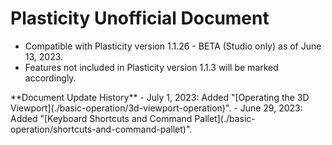 
# Plasticity Unofficial Document

- Compatible with Plasticity version 1.1.26 - BETA (Studio only) as of June 13, 2023.
- Features not included in Plasticity version 1.1.3 will be marked accordingly.

<Callout type="info" emoji="ℹ️">
**Document Update History**
- July 1, 2023: Added "[Operating the 3D Viewport](./basic-operation/3d-viewport-operation)".
- June 29, 2023: Added "[Keyboard Shortcuts and Command Pallet](./basic-operation/shortcuts-and-command-pallet)".
</Callout>
